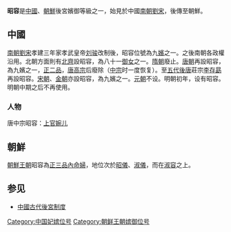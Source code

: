 '''昭容'''是[[中國|中國]]、[[朝鮮|朝鮮]]後宮嬪御等級之一，始見於中國[[南朝|南朝]][[劉宋|劉宋]]，後傳至朝鮮。

== 中國 ==
[[南朝|南朝]][[劉宋|劉宋]]孝建三年家孝武皇帝[[宋孝武帝|刘骏]]改制後，昭容位號為九[[嬪|嬪]]之一。之後南朝各政權沿用。北朝方面則有[[北齊|北齊]]設昭容，為八十一[[御女|御女]]之一。[[隋朝|隋朝]]廢止。[[唐朝|唐朝]]再設昭容，為九嬪之一，[[正二品|正二品]]，[[唐高宗|唐高宗]]后廢除（[[唐中宗|中宗]]时一度恢复）。至[[五代十国|五代]][[後唐|後唐]]莊宗[[唐庄宗|李存勗]]再設昭容。[[宋朝|宋朝]]、[[金朝|金朝]]亦設昭容，為九嬪之一。[[元朝|元朝]]不设。明朝初年，设有昭容。明朝中期之后不再使用。
=== 人物 ===
唐中宗昭容：[[上官婉儿|上官婉儿]]

== 朝鮮 ==
[[朝鮮王朝|朝鮮王朝]]昭容為[[正三品|正三品]][[內命婦|內命婦]]，地位次於[[昭儀|昭儀]]、[[淑儀|淑儀]]，而在[[淑容|淑容]]之上。

== 参见 ==
* [[中國古代後宮制度|中國古代後宮制度]]

[[Category:中国妃嫔位号|Category:中国妃嫔位号]]
[[Category:朝鲜王朝嫔御位号|Category:朝鲜王朝嫔御位号]]